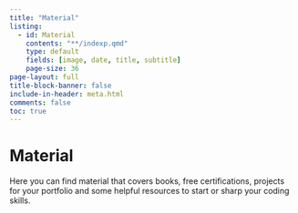 ```yaml
---
title: "Material"
listing:
  - id: Material
    contents: "**/indexp.qmd"
    type: default
    fields: [image, date, title, subtitle]
    page-size: 36
page-layout: full
title-block-banner: false
include-in-header: meta.html
comments: false
toc: true
---
```



# **Material**

Here you can find material that covers books, free certifications, projects for your portfolio and some helpful resources to start or sharp your coding skills. 




